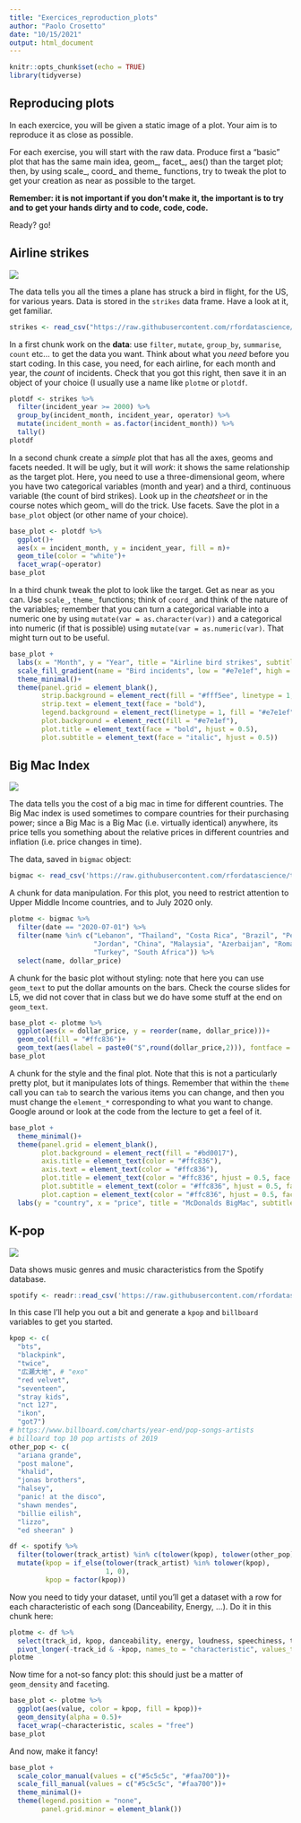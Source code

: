 ```yaml
---
title: "Exercices_reproduction_plots"
author: "Paolo Crosetto"
date: "10/15/2021"
output: html_document
---
```


```r
knitr::opts_chunk$set(echo = TRUE)
library(tidyverse)
```

## Reproducing plots

In each exercice, you will be given a static image of a plot. Your aim is to reproduce it as close as possible.

For each exercise, you will start with the raw data. Produce first a "basic" plot that has the same main idea, geom\_, facet\_, aes() than the target plot; then, by using scale\_, coord\_ and theme\_ functions, try to tweak the plot to get your creation as near as possible to the target.

**Remember: it is not important if you don't make it, the important is to try and to get your hands dirty and to code, code, code.**

Ready? go!

## Airline strikes

![](strikes_target.png)

The data tells you all the times a plane has struck a bird in flight, for the US, for various years. Data is stored in the `strikes` data frame. Have a look at it, get familiar.

```r
strikes <- read_csv("https://raw.githubusercontent.com/rfordatascience/tidytuesday/master/data/2019/2019-07-23/wildlife_impacts.csv")

```

In a first chunk work on the **data**: use `filter`, `mutate`, `group_by`, `summarise`, `count` etc... to get the data you want. Think about what you *need* before you start coding. In this case, you need, for each airline, for each month and year, the *count* of incidents. Check that you got this right, then save it in an object of your choice (I usually use a name like `plotme` or `plotdf`.

```r
plotdf <- strikes %>% 
  filter(incident_year >= 2000) %>% 
  group_by(incident_month, incident_year, operator) %>% 
  mutate(incident_month = as.factor(incident_month)) %>% 
  tally()
plotdf
```

In a second chunk create a *simple* plot that has all the axes, geoms and facets needed. It will be ugly, but it will *work*: it shows the same relationship as the target plot. Here, you need to use a three-dimensional geom, where you have two categorical variables (month and year) and a third, continuous variable (the count of bird strikes). Look up in the *cheatsheet* or in the course notes which geom\_ will do the trick. Use facets. Save the plot in a `base_plot` object (or other name of your choice).

```r
base_plot <- plotdf %>% 
  ggplot()+
  aes(x = incident_month, y = incident_year, fill = n)+
  geom_tile(color = "white")+
  facet_wrap(~operator)
base_plot
```

In a third chunk tweak the plot to look like the target. Get as near as you can. Use `scale_`, `theme_` functions; think of `coord_` and think of the nature of the variables; remember that you can turn a categorical variable into a numeric one by using `mutate(var = as.character(var))` and a categorical into numeric (if that is possible) using `mutate(var = as.numeric(var)`. That might turn out to be useful.

```r
base_plot +
  labs(x = "Month", y = "Year", title = "Airline bird strikes", subtitle = "2000 - 2018")+
  scale_fill_gradient(name = "Bird incidents", low = "#e7e1ef", high = "#ee3b8c")+
  theme_minimal()+
  theme(panel.grid = element_blank(),
        strip.background = element_rect(fill = "#fff5ee", linetype = 1, color = "white"),
        strip.text = element_text(face = "bold"),
        legend.background = element_rect(linetype = 1, fill = "#e7e1ef", color = "white"),
        plot.background = element_rect(fill = "#e7e1ef"), 
        plot.title = element_text(face = "bold", hjust = 0.5),
        plot.subtitle = element_text(face = "italic", hjust = 0.5))
```

## Big Mac Index

![](big_mac.png)

The data tells you the cost of a big mac in time for different countries. The Big Mac index is used sometimes to compare countries for their purchasing power; since a Big Mac is a Big Mac (i.e. virtually identical) anywhere, its price tells you something about the relative prices in different countries and inflation (i.e. price changes in time).

The data, saved in `bigmac` object:

```r
bigmac <- read_csv('https://raw.githubusercontent.com/rfordatascience/tidytuesday/master/data/2020/2020-12-22/big-mac.csv')

```

A chunk for data manipulation. For this plot, you need to restrict attention to Upper Middle Income countries, and to July 2020 only.

```r
plotme <- bigmac %>% 
  filter(date == "2020-07-01") %>% 
  filter(name %in% c("Lebanon", "Thailand", "Costa Rica", "Brazil", "Peru", "Colombia",
                     "Jordan", "China", "Malaysia", "Azerbaijan", "Romania", "Mexico",
                     "Turkey", "South Africa")) %>% 
  select(name, dollar_price)
```

A chunk for the basic plot without styling: note that here you can use `geom_text` to put the dollar amounts on the bars. Check the course slides for L5, we did not cover that in class but we do have some stuff at the end on `geom_text`.

```r
base_plot <- plotme %>% 
  ggplot(aes(x = dollar_price, y = reorder(name, dollar_price)))+
  geom_col(fill = "#ffc836")+
  geom_text(aes(label = paste0("$",round(dollar_price,2))), fontface = "bold")
base_plot
```

A chunk for the style and the final plot. Note that this is not a particularly pretty plot, but it manipulates lots of things. Remember that within the `theme` call you can `tab` to search the various items you can change, and then you must change the `element_*` corresponding to what you want to change. Google around or look at the code from the lecture to get a feel of it.

```r
base_plot +
  theme_minimal()+
  theme(panel.grid = element_blank(),
        plot.background = element_rect(fill = "#bd0017"),
        axis.title = element_text(color = "#ffc836"),
        axis.text = element_text(color = "#ffc836"),
        plot.title = element_text(color = "#ffc836", hjust = 0.5, face = "bold"),
        plot.subtitle = element_text(color = "#ffc836", hjust = 0.5, face = "italic"),
        plot.caption = element_text(color = "#ffc836", hjust = 0.5, face = "italic"))+
  labs(y = "country", x = "price", title = "McDonalds BigMac", subtitle = "bla bla", caption = "bla bla")
```

## K-pop

![](k-pop.png)

Data shows music genres and music characteristics from the Spotify database.

```r
spotify <- readr::read_csv('https://raw.githubusercontent.com/rfordatascience/tidytuesday/master/data/2020/2020-01-21/spotify_songs.csv')

```

In this case I'll help you out a bit and generate a `kpop` and `billboard` variables to get you started.

```r
kpop <- c(
  "bts",
  "blackpink",
  "twice",
  "広瀬大地", # "exo"
  "red velvet",
  "seventeen", 
  "stray kids",
  "nct 127", 
  "ikon", 
  "got7")
# https://www.billboard.com/charts/year-end/pop-songs-artists
# billoard top 10 pop artists of 2019
other_pop <- c(
  "ariana grande", 
  "post malone",
  "khalid",
  "jonas brothers",
  "halsey",
  "panic! at the disco",
  "shawn mendes",
  "billie eilish", 
  "lizzo", 
  "ed sheeran" )

df <- spotify %>% 
  filter(tolower(track_artist) %in% c(tolower(kpop), tolower(other_pop))) %>%
  mutate(kpop = if_else(tolower(track_artist) %in% tolower(kpop), 
                        1, 0), 
         kpop = factor(kpop)) 
```

Now you need to tidy your dataset, until you'll get a dataset with a row for each characteristic of each song (Danceability, Energy, ...). Do it in this chunk here:

```r
plotme <- df %>% 
  select(track_id, kpop, danceability, energy, loudness, speechiness, tempo, valence) %>% 
  pivot_longer(-track_id & -kpop, names_to = "characteristic", values_to = "value")
plotme
```

Now time for a not-so fancy plot: this should just be a matter of `geom_density` and `facet`ing.

```r
base_plot <- plotme %>% 
  ggplot(aes(value, color = kpop, fill = kpop))+
  geom_density(alpha = 0.5)+
  facet_wrap(~characteristic, scales = "free")
base_plot

```

And now, make it fancy!

```r
base_plot +
  scale_color_manual(values = c("#5c5c5c", "#faa700"))+
  scale_fill_manual(values = c("#5c5c5c", "#faa700"))+
  theme_minimal()+
  theme(legend.position = "none",
        panel.grid.minor = element_blank())
```
